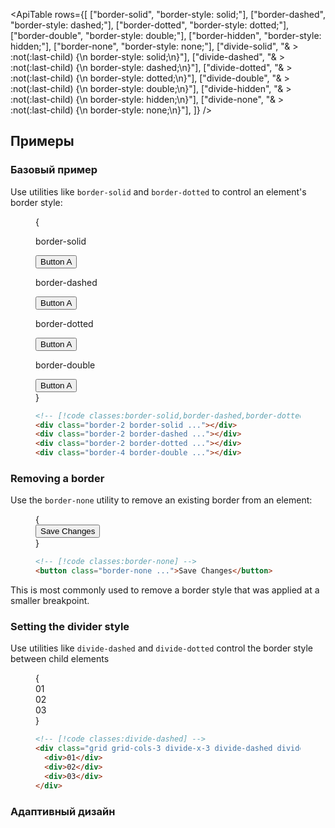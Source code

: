 

<ApiTable
  rows={[
    ["border-solid", "border-style: solid;"],
    ["border-dashed", "border-style: dashed;"],
    ["border-dotted", "border-style: dotted;"],
    ["border-double", "border-style: double;"],
    ["border-hidden", "border-style: hidden;"],
    ["border-none", "border-style: none;"],
    ["divide-solid", "& > :not(:last-child) {\n  border-style: solid;\n}"],
    ["divide-dashed", "& > :not(:last-child) {\n  border-style: dashed;\n}"],
    ["divide-dotted", "& > :not(:last-child) {\n  border-style: dotted;\n}"],
    ["divide-double", "& > :not(:last-child) {\n  border-style: double;\n}"],
    ["divide-hidden", "& > :not(:last-child) {\n  border-style: hidden;\n}"],
    ["divide-none", "& > :not(:last-child) {\n  border-style: none;\n}"],
  ]}
/>

## Примеры

### Базовый пример

Use utilities like `border-solid` and `border-dotted` to control an element's border style:

<Figure>

<Example>
  {
    <div className="grid grid-cols-1 gap-x-4 gap-y-8 text-center text-sm leading-6 font-bold text-white sm:grid-cols-2">
      <div className="flex shrink-0 flex-col items-center">
        <p className="mb-3 text-center font-mono text-sm font-medium text-gray-500 dark:text-gray-400">border-solid</p>
        <button className="rounded-md border-2 border-solid border-indigo-500 bg-white px-4 py-2 text-sm font-semibold text-gray-700 dark:border-sky-500 dark:bg-gray-700 dark:text-white">
          Button A
        </button>
      </div>
      <div className="flex shrink-0 flex-col items-center">
        <p className="mb-3 text-center font-mono text-sm font-medium text-gray-500 dark:text-gray-400">border-dashed</p>
        <button className="rounded-md border-2 border-dashed border-indigo-500 bg-white px-4 py-2 text-sm font-semibold text-gray-700 dark:border-sky-500 dark:bg-gray-700 dark:text-white">
          Button A
        </button>
      </div>
      <div className="flex shrink-0 flex-col items-center">
        <p className="mb-3 text-center font-mono text-sm font-medium text-gray-500 dark:text-gray-400">border-dotted</p>
        <button className="rounded-md border-2 border-dotted border-indigo-500 bg-white px-4 py-2 text-sm font-semibold text-gray-700 dark:border-sky-500 dark:bg-gray-700 dark:text-white">
          Button A
        </button>
      </div>
      <div className="flex shrink-0 flex-col items-center">
        <p className="mb-3 text-center font-mono text-sm font-medium text-gray-500 dark:text-gray-400">border-double</p>
        <button className="rounded-md border-4 border-double border-indigo-500 bg-white px-4 py-2 text-sm font-semibold text-gray-700 dark:border-sky-500 dark:bg-gray-700 dark:text-white">
          Button A
        </button>
      </div>
    </div>
  }
</Example>

```html
<!-- [!code classes:border-solid,border-dashed,border-dotted,border-double] -->
<div class="border-2 border-solid ..."></div>
<div class="border-2 border-dashed ..."></div>
<div class="border-2 border-dotted ..."></div>
<div class="border-4 border-double ..."></div>
```

</Figure>

### Removing a border

Use the `border-none` utility to remove an existing border from an element:

<Figure>

<Example>
  {
    <div className="flex justify-center gap-4 text-center text-sm leading-6 font-bold text-white">
      <button className="rounded-md border-2 border-none border-indigo-500 bg-gray-100 px-4 py-2 text-sm font-semibold text-gray-700 dark:bg-gray-700 dark:text-white">
        Save Changes
      </button>
    </div>
  }
</Example>

```html
<!-- [!code classes:border-none] -->
<button class="border-none ...">Save Changes</button>
```

</Figure>

This is most commonly used to remove a border style that was applied at a smaller breakpoint.

### Setting the divider style

Use utilities like `divide-dashed` and `divide-dotted` control the border style between child elements

<Figure>

<Example>
  {
    <div className="mx-auto grid max-w-lg grid-cols-3 divide-x-3 divide-dashed divide-indigo-500 rounded-lg text-center font-mono text-sm leading-6 font-bold text-gray-400">
      <div className="p-4 outline-1 -outline-offset-1 outline-gray-900/20 outline-dashed dark:outline-white/20">01</div>
      <div className="p-4 outline-1 -outline-offset-1 outline-gray-900/20 outline-dashed dark:outline-white/20">02</div>
      <div className="p-4 outline-1 -outline-offset-1 outline-gray-900/20 outline-dashed dark:outline-white/20">03</div>
    </div>
  }
</Example>

```html
<!-- [!code classes:divide-dashed] -->
<div class="grid grid-cols-3 divide-x-3 divide-dashed divide-indigo-500">
  <div>01</div>
  <div>02</div>
  <div>03</div>
</div>
```

</Figure>

### Адаптивный дизайн

<ResponsiveDesign property="border-style" defaultClass="border-solid" featuredClass="border-dotted" />

